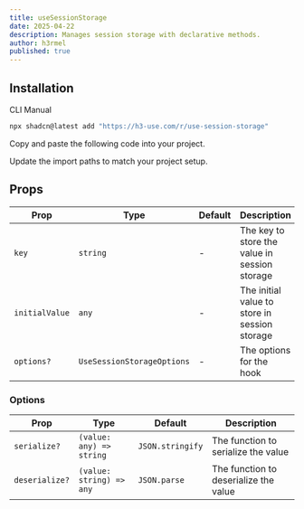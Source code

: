 ```yaml
---
title: useSessionStorage
date: 2025-04-22
description: Manages session storage with declarative methods.
author: h3rmel
published: true
---
```


<HookPreview name="use-session-storage-demo" />

## Installation

<Tabs defaultValue="cli">

<TabsList>
  <TabsTrigger value="cli">CLI</TabsTrigger>
  <TabsTrigger value="manual">Manual</TabsTrigger>
</TabsList>
<TabsContent value="cli">

```bash
npx shadcn@latest add "https://h3-use.com/r/use-session-storage"
```

</TabsContent>
<TabsContent value="manual">

<Steps>

<Step>Copy and paste the following code into your project.</Step>

<HookSource name="use-session-storage" />

<Step>Update the import paths to match your project setup.</Step>

</Steps>

</TabsContent>

</Tabs>

## Props

| Prop           | Type                       | Default | Description                                   |
| -------------- | -------------------------- | ------- | --------------------------------------------- |
| `key`          | `string`                   | -       | The key to store the value in session storage |
| `initialValue` | `any`                      | -       | The initial value to store in session storage |
| `options?`     | `UseSessionStorageOptions` | -       | The options for the hook                      |

### Options

| Prop           | Type                     | Default          | Description                           |
| -------------- | ------------------------ | ---------------- | ------------------------------------- |
| `serialize?`   | `(value: any) => string` | `JSON.stringify` | The function to serialize the value   |
| `deserialize?` | `(value: string) => any` | `JSON.parse`     | The function to deserialize the value |
